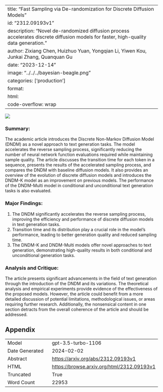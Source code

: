 
---
title: "Fast Sampling via De-randomization for Discrete Diffusion Models"
id: "2312.09193v1"
description: "Novel de-randomized diffusion process accelerates discrete diffusion models for faster, high-quality data generation."
author: Zixiang Chen, Huizhuo Yuan, Yongqian Li, Yiwen Kou, Junkai Zhang, Quanquan Gu
date: "2023-12-14"
image: "../../../bayesian-beagle.png"
categories: ['production']
format:
  html:
    code-overflow: wrap
---

![](None)

### Summary:

The academic article introduces the Discrete Non-Markov Diffusion Model (DNDM) as a novel approach to text generation tasks. The model accelerates the reverse sampling process, significantly reducing the number of neural network function evaluations required while maintaining sample quality. The article discusses the transition time for each token in a sequence, presents the results of the accelerated sampling process, and compares the DNDM with baseline diffusion models. It also provides an overview of the evolution of discrete diffusion models and introduces the DNDM-K model as an improvement on previous models. The performance of the DNDM-Multi model in conditional and unconditional text generation tasks is also evaluated.

### Major Findings:
1. The DNDM significantly accelerates the reverse sampling process, improving the efficiency and performance of discrete diffusion models in text generation tasks.
2. Transition time and its distribution play a crucial role in the model's performance, leading to better generation quality and reduced sampling time.
3. The DNDM-K and DNDM-Multi models offer novel approaches to text generation, demonstrating high-quality results in both conditional and unconditional generation tasks.

### Analysis and Critique:
The article presents significant advancements in the field of text generation through the introduction of the DNDM and its variations. The theoretical analysis and empirical experiments provide evidence of the effectiveness of the proposed models. However, the article could benefit from a more detailed discussion of potential limitations, methodological issues, or areas requiring further research. Additionally, the nonsensical content in one section detracts from the overall coherence of the article and should be addressed.

## Appendix

|          |          |
|----------|----------|
| Model     | gpt-3.5-turbo-1106       |
| Date Generated     | 2024-02-02       |
| Abstract | [https://arxiv.org/abs/2312.09193v1](https://arxiv.org/abs/2312.09193v1)        |
| HTML     | [https://browse.arxiv.org/html/2312.09193v1](https://browse.arxiv.org/html/2312.09193v1)       |
| Truncated       | True       |
| Word Count       | 22953       |